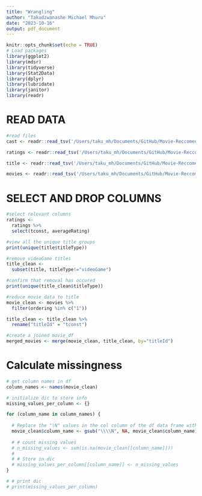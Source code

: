 ```yaml
---
title: "Wrangling"
author: "Takudzwanashe Michael Mhuru"
date: "2023-10-16"
output: pdf_document
---
```


```r
knitr::opts_chunk$set(echo = TRUE)
# Load packages
library(ggplot2)
library(mdsr)
library(tidyverse)
library(Stat2Data)
library(dplyr)
library(lubridate)
library(janitor)
library(readr)
```

# READ DATA
```r
#read files 
cast <- readr::read_tsv('/Users/taku_mh/Documents/GitHub/Movie-Reccomendation-System/data/cast.tsv')

ratings <- readr::read_tsv('/Users/taku_mh/Documents/GitHub/Movie-Reccomendation-System/data/ratings.tsv')

title <- readr::read_tsv('/Users/taku_mh/Documents/GitHub/Movie-Reccomendation-System/data/title.tsv')

movies <- readr::read_tsv('/Users/taku_mh/Documents/GitHub/Movie-Reccomendation-System/data/movies.tsv', show_col_types = FALSE)
```

# SELECT AND DROP COLUMNS

```r
#select relevant columns
ratings <- 
  ratings %>% 
  select(tconst, averageRating)

#view all the unique title groups
print(unique(title$titleType))

#remove videoGame titles
title_clean <- 
  subset(title, titleType!="videoGame")

#confirm that removal has occured
print(unique(title_clean$titleType))

#reduce movie data to title 
movie_clean <- movies %>% 
  filter(ordering %in% c("1"))

title_clean <- title_clean %>% 
  rename("titleId" = "tconst")

#create a joined movie_df
merged_movies <- merge(movie_clean, title_clean, by="titleId")

```
# Calculate missingness

```r



# get column names in df
column_names <- names(movie_clean)

# initialize dic to store info
missing_values_per_column <- {}

for (column_name in column_names) {
  
  # Replace the "\N" values in the col column of the df data frame with the NA value
  movie_clean$column_name <- gsub("\\\\N", NA, movie_clean$column_name)
  
  # # count missing values
  # n_missing_values <- sum(is.na(movie_clean[[column_name]]))
  # 
  # # Store in dic
  # missing_values_per_column[[column_name]] <- n_missing_values
}

# # print dic
# print(missing_values_per_column)

```



